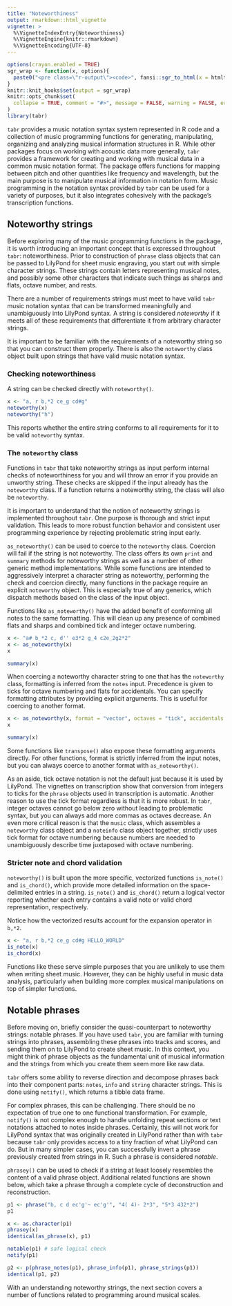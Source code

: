 ```yaml
---
title: "Noteworthiness"
output: rmarkdown::html_vignette
vignette: >
  %\VignetteIndexEntry{Noteworthiness}
  %\VignetteEngine{knitr::rmarkdown}
  %\VignetteEncoding{UTF-8}
---
```


```r
options(crayon.enabled = TRUE)
sgr_wrap <- function(x, options){
  paste0("<pre class=\"r-output\"><code>", fansi::sgr_to_html(x = htmltools::htmlEscape(x)), "</code></pre>")
}
knitr::knit_hooks$set(output = sgr_wrap)
knitr::opts_chunk$set(
  collapse = TRUE, comment = "#>", message = FALSE, warning = FALSE, error = FALSE, tidy = FALSE, out.width = "100%"
)
library(tabr)
```

`tabr` provides a music notation syntax system represented in R code and a collection of music programming functions for generating, manipulating, organizing and analyzing musical information structures in R. While other packages focus on working with acoustic data more generally, `tabr` provides a framework for creating and working with musical data in a common music notation format. The package offers functions for mapping between pitch and other quantities like frequency and wavelength, but the main purpose is to manipulate musical information in notation form. Music programming in the notation syntax provided by `tabr` can be used for a variety of purposes, but it also integrates cohesively with the package's transcription functions.

## Noteworthy strings

Before exploring many of the music programming functions in the package, it is worth introducing an important concept that is expressed throughout `tabr`: noteworthiness. Prior to construction of `phrase` class objects that can be passed to LilyPond for sheet music engraving, you start out with simple character strings. These strings contain letters representing musical notes, and possibly some other characters that indicate such things as sharps and flats, octave number, and rests.

There are a number of requirements strings must meet to have valid `tabr` music notation syntax that can be transformed meaningfully and unambiguously into LilyPond syntax. A string is considered *noteworthy* if it meets all of these requirements that differentiate it from arbitrary character strings.

It is important to be familiar with the requirements of a noteworthy string so that you can construct them properly. There is also the `noteworthy` class object built upon strings that have valid music notation syntax.

### Checking noteworthiness

A string can be checked directly with `noteworthy()`.

```r
x <- "a, r b,*2 ce_g cd#g"
noteworthy(x)
noteworthy("h")
```

This reports whether the entire string conforms to all requirements for it to be valid `noteworthy` syntax. 

### The `noteworthy` class

Functions in `tabr` that take noteworthy strings as input perform internal checks of noteworthiness for you and will throw an error if you provide an unworthy string. These checks are skipped if the input already has the `noteworthy` class. If a function returns a noteworthy string, the class will also be `noteworthy`.

It is important to understand that the notion of noteworthy strings is implemented throughout `tabr`. One purpose is thorough and strict input validation. This leads to more robust function behavior and consistent user programming experience by rejecting problematic string input early.

`as_noteworthy()` can be used to coerce to the `noteworthy` class. Coercion will fail if the string is not noteworthy. The class offers its own `print` and `summary` methods for noteworthy strings as well as a number of other generic method implementations. While some functions are intended to aggressively interpret a character string as noteworthy, performing the check and coercion directly, many functions in the package require an explicit `noteworthy` object. This is especially true of any generics, which dispatch methods based on the class of the input object.

Functions like `as_noteworthy()` have the added benefit of conforming all notes to the same formatting. This will clean up any presence of combined flats and sharps and combined tick and integer octave numbering.

```r
x <- "a# b_*2 c, d'' e3*2 g_4 c2e_2g2*2"
x <- as_noteworthy(x)
x

summary(x)
```

When coercing a noteworthy character string to one that has the `noteworthy` class, formatting is inferred from the `notes` input. Precedence is given to ticks for octave numbering and flats for accidentals. You can specify formatting attributes by providing explicit arguments. This is useful for coercing to another format.

```r
x <- as_noteworthy(x, format = "vector", octaves = "tick", accidentals = "flat")
x

summary(x)
```

Some functions like `transpose()` also expose these formatting arguments directly. For other functions, format is strictly inferred from the input notes, but you can always coerce to another format with `as_noteworthy()`.

As an aside, tick octave notation is not the default just because it is used by LilyPond. The vignettes on transcription show that conversion from integers to ticks for the `phrase` objects used in transcription is automatic. Another reason to use the tick format regardless is that it is more robust. In `tabr`, integer octaves cannot go below zero without leading to problematic syntax, but you can always add more commas as octaves decrease. An even more critical reason is that the `music` class, which assembles a `noteworthy` class object and a `noteinfo` class object together, strictly uses tick format for octave numbering because numbers are needed to unambiguously describe time juxtaposed with octave numbering.

### Stricter note and chord validation

`noteworthy()` is built upon the more specific, vectorized functions `is_note()` and `is_chord()`, which provide more detailed information on the space-delimited entries in a string. `is_note()` and `is_chord()` return a logical vector reporting whether each entry contains a valid note or valid chord representation, respectively.

Notice how the vectorized results account for the expansion operator in `b,*2`.

```r
x <- "a, r b,*2 ce_g cd#g HELLO_WORLD"
is_note(x)
is_chord(x)
```

Functions like these serve simple purposes that you are unlikely to use them when writing sheet music. However, they can be highly useful in music data analysis, particularly when building more complex musical manipulations on top of simpler functions.

## Notable phrases

Before moving on, briefly consider the quasi-counterpart to noteworthy strings: notable phrases. If you have used `tabr`, you are familiar with turning strings into phrases, assembling these phrases into tracks and scores, and sending them on to LilyPond to create sheet music. In this context, you might think of phrase objects as the fundamental unit of musical information and the strings from which you create them seem more like raw data.

`tabr` offers some ability to reverse direction and decompose phrases back into their component parts: `notes`, `info` and `string` character strings. This is done using `notify()`, which returns a tibble data frame.

For complex phrases, this can be challenging. There should be no expectation of true one to one functional transformation. For example, `notify()` is not complex enough to handle unfolding repeat sections or text notations attached to notes inside phrases. Certainly, this will not work for LilyPond syntax that was originally created in LilyPond rather than with `tabr` because `tabr` only provides access to a tiny fraction of what LilyPond can do. But in many simpler cases, you can successfully invert a phrase previously created from strings in R. Such a phrase is considered *notable*.

`phrasey()` can be used to check if a string at least loosely resembles the content of a valid phrase object. Additional related functions are shown below, which take a phrase through a complete cycle of deconstruction and reconstruction.

```r
p1 <- phrase("b, c d ec'g'~ ec'g'", "4( 4)- 2*3", "5*3 432*2")
p1

x <- as.character(p1)
phrasey(x)
identical(as_phrase(x), p1)

notable(p1) # safe logical check
notify(p1)

p2 <- p(phrase_notes(p1), phrase_info(p1), phrase_strings(p1))
identical(p1, p2)
```

With an understanding noteworthy strings, the next section covers a number of functions related to programming around musical scales.
